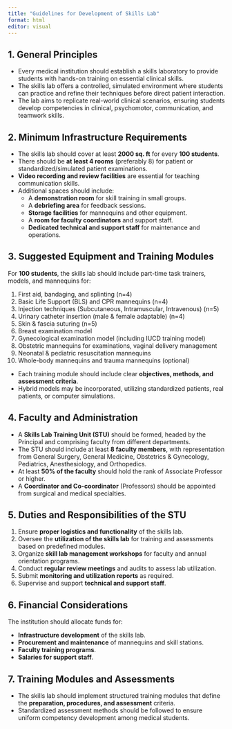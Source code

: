 ```yaml
---
title: "Guidelines for Development of Skills Lab"
format: html
editor: visual
---
```


## 1. General Principles
- Every medical institution should establish a skills laboratory to provide students with hands-on training on essential clinical skills.
- The skills lab offers a controlled, simulated environment where students can practice and refine their techniques before direct patient interaction.
- The lab aims to replicate real-world clinical scenarios, ensuring students develop competencies in clinical, psychomotor, communication, and teamwork skills.

## 2. Minimum Infrastructure Requirements
- The skills lab should cover at least **2000 sq. ft** for every **100 students**.
- There should be **at least 4 rooms** (preferably 8) for patient or standardized/simulated patient examinations.
- **Video recording and review facilities** are essential for teaching communication skills.
- Additional spaces should include:
  - A **demonstration room** for skill training in small groups.
  - A **debriefing area** for feedback sessions.
  - **Storage facilities** for mannequins and other equipment.
  - A **room for faculty coordinators** and support staff.
  - **Dedicated technical and support staff** for maintenance and operations.

## 3. Suggested Equipment and Training Modules
For **100 students**, the skills lab should include part-time task trainers, models, and mannequins for:

1. First aid, bandaging, and splinting (n=4)
2. Basic Life Support (BLS) and CPR mannequins (n=4)
3. Injection techniques (Subcutaneous, Intramuscular, Intravenous) (n=5)
4. Urinary catheter insertion (male & female adaptable) (n=4)
5. Skin & fascia suturing (n=5)
6. Breast examination model
7. Gynecological examination model (including IUCD training model)
8. Obstetric mannequins for examinations, vaginal delivery management
9. Neonatal & pediatric resuscitation mannequins
10. Whole-body mannequins and trauma mannequins (optional)

- Each training module should include clear **objectives, methods, and assessment criteria**.
- Hybrid models may be incorporated, utilizing standardized patients, real patients, or computer simulations.

## 4. Faculty and Administration
- A **Skills Lab Training Unit (STU)** should be formed, headed by the Principal and comprising faculty from different departments.
- The STU should include at least **8 faculty members**, with representation from General Surgery, General Medicine, Obstetrics & Gynecology, Pediatrics, Anesthesiology, and Orthopedics.
- At least **50% of the faculty** should hold the rank of Associate Professor or higher.
- A **Coordinator and Co-coordinator** (Professors) should be appointed from surgical and medical specialties.

## 5. Duties and Responsibilities of the STU
1. Ensure **proper logistics and functionality** of the skills lab.
2. Oversee the **utilization of the skills lab** for training and assessments based on predefined modules.
3. Organize **skill lab management workshops** for faculty and annual orientation programs.
4. Conduct **regular review meetings** and audits to assess lab utilization.
5. Submit **monitoring and utilization reports** as required.
6. Supervise and support **technical and support staff**.

## 6. Financial Considerations
The institution should allocate funds for:

- **Infrastructure development** of the skills lab.
- **Procurement and maintenance** of mannequins and skill stations.
- **Faculty training programs**.
- **Salaries for support staff**.

## 7. Training Modules and Assessments
- The skills lab should implement structured training modules that define the **preparation, procedures, and assessment** criteria.
- Standardized assessment methods should be followed to ensure uniform competency development among medical students.

